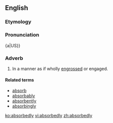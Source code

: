 ==English==

===Etymology===
{{suffix|absorbed|ly}}

===Pronunciation===
{a|US}} {{IPA|/æb.ˈsɔɹbɪd.li/}}

===Adverb===
{{en-adv}}

# In a manner as if wholly [[engrossed]] or engaged.

====Related terms====
* [[absorb]]
* [[absorbably]]
* [[absorbently]]
* [[absorbingly]]

[[ko:absorbedly]]
[[vi:absorbedly]]
[[zh:absorbedly]]